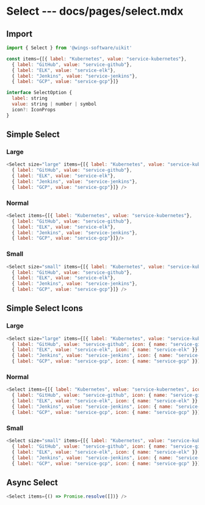 # Select --- docs/pages/select.mdx


## Import

```js
import { Select } from '@wings-software/uikit'

const items={[{ label: "Kubernetes", value: "service-kubernetes"},
  { label: "GitHub", value: "service-github"},
  { label: "ELK", value: "service-elk"},
  { label: "Jenkins", value: "service-jenkins"},
  { label: "GCP", value: "service-gcp"}]}
```

```js
interface SelectOption {
  label: string
  value: string | number | symbol
  icon?: IconProps
}

```


## Simple Select


### Large

```js live=true
<Select size="large" items={[{ label: "Kubernetes", value: "service-kubernetes"},
  { label: "GitHub", value: "service-github"},
  { label: "ELK", value: "service-elk"},
  { label: "Jenkins", value: "service-jenkins"},
  { label: "GCP", value: "service-gcp"}]} />
```


### Normal

```js live=true
<Select items={[{ label: "Kubernetes", value: "service-kubernetes"},
  { label: "GitHub", value: "service-github"},
  { label: "ELK", value: "service-elk"},
  { label: "Jenkins", value: "service-jenkins"},
  { label: "GCP", value: "service-gcp"}]}/>
```

### Small

```js live=true
<Select size="small" items={[{ label: "Kubernetes", value: "service-kubernetes"},
  { label: "GitHub", value: "service-github"},
  { label: "ELK", value: "service-elk"},
  { label: "Jenkins", value: "service-jenkins"},
  { label: "GCP", value: "service-gcp"}]} />
```


## Simple Select Icons

### Large

```js live=true
<Select size="large" items={[{ label: "Kubernetes", value: "service-kubernetes", icon: { name: "service-kubernetes" }},
  { label: "GitHub", value: "service-github", icon: { name: "service-github" }},
  { label: "ELK", value: "service-elk", icon: { name: "service-elk" }},
  { label: "Jenkins", value: "service-jenkins", icon: { name: "service-jenkins" }},
  { label: "GCP", value: "service-gcp", icon: { name: "service-gcp" }}]} />
```


### Normal

```js live=true
<Select items={[{ label: "Kubernetes", value: "service-kubernetes", icon: { name: "service-kubernetes" }},
  { label: "GitHub", value: "service-github", icon: { name: "service-github" }},
  { label: "ELK", value: "service-elk", icon: { name: "service-elk" }},
  { label: "Jenkins", value: "service-jenkins", icon: { name: "service-jenkins" }},
  { label: "GCP", value: "service-gcp", icon: { name: "service-gcp" }}]} />
```

### Small

```js live=true
<Select size="small" items={[{ label: "Kubernetes", value: "service-kubernetes", icon: { name: "service-kubernetes" }},
  { label: "GitHub", value: "service-github", icon: { name: "service-github" }},
  { label: "ELK", value: "service-elk", icon: { name: "service-elk" }},
  { label: "Jenkins", value: "service-jenkins", icon: { name: "service-jenkins" }},
  { label: "GCP", value: "service-gcp", icon: { name: "service-gcp" }}]} />
```

## Async Select

<AsyncSelect />

```js
<Select items={() => Promise.resolve([])} />
```
